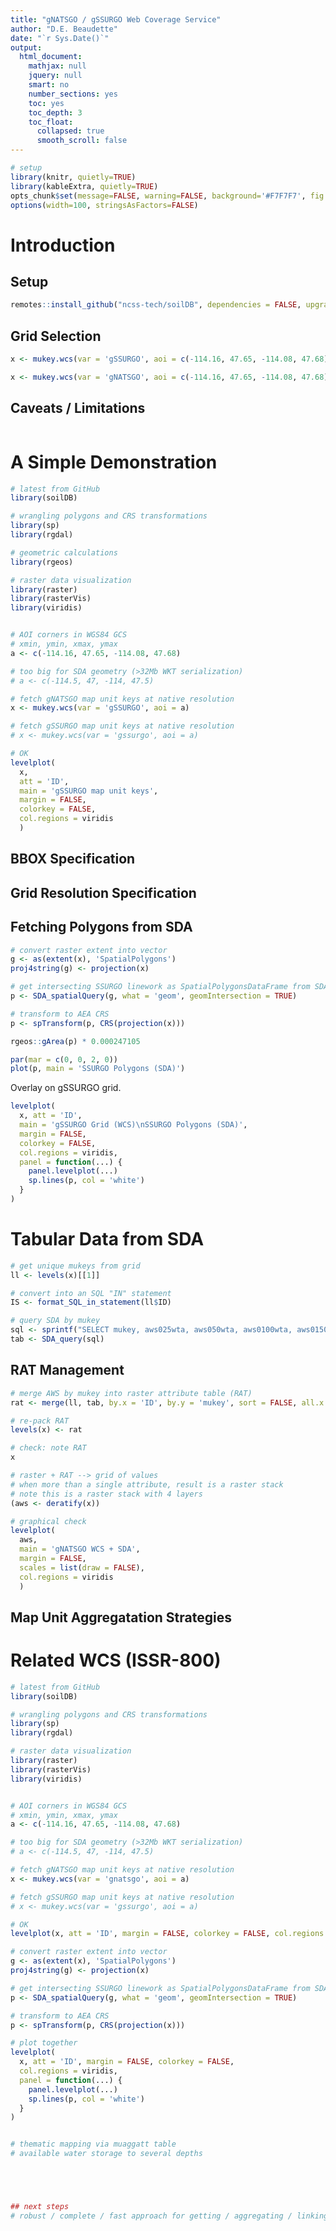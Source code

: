 ```yaml
---
title: "gNATSGO / gSSURGO Web Coverage Service"
author: "D.E. Beaudette"
date: "`r Sys.Date()`"
output:
  html_document:
    mathjax: null
    jquery: null
    smart: no
    number_sections: yes
    toc: yes
    toc_depth: 3
    toc_float:
      collapsed: true
      smooth_scroll: false
---
```

  
  
```r
# setup
library(knitr, quietly=TRUE)
library(kableExtra, quietly=TRUE)
opts_chunk$set(message=FALSE, warning=FALSE, background='#F7F7F7', fig.align='center', fig.retina=2, dev='png', tidy=FALSE, verbose=FALSE)
options(width=100, stringsAsFactors=FALSE)
```

# Introduction


## Setup


```r
remotes::install_github("ncss-tech/soilDB", dependencies = FALSE, upgrade = FALSE, build = FALSE)
```


## Grid Selection
```r
x <- mukey.wcs(var = 'gSSURGO', aoi = c(-114.16, 47.65, -114.08, 47.68))

x <- mukey.wcs(var = 'gNATSGO', aoi = c(-114.16, 47.65, -114.08, 47.68))
```

## Caveats / Limitations

```r


```


# A Simple Demonstration

```r
# latest from GitHub
library(soilDB)

# wrangling polygons and CRS transformations
library(sp)
library(rgdal)

# geometric calculations
library(rgeos)

# raster data visualization
library(raster)
library(rasterVis)
library(viridis)


# AOI corners in WGS84 GCS
# xmin, ymin, xmax, ymax
a <- c(-114.16, 47.65, -114.08, 47.68)

# too big for SDA geometry (>32Mb WKT serialization)
# a <- c(-114.5, 47, -114, 47.5)

# fetch gNATSGO map unit keys at native resolution
x <- mukey.wcs(var = 'gSSURGO', aoi = a)

# fetch gSSURGO map unit keys at native resolution 
# x <- mukey.wcs(var = 'gssurgo', aoi = a)

# OK
levelplot(
  x, 
  att = 'ID',
  main = 'gSSURGO map unit keys',
  margin = FALSE, 
  colorkey = FALSE, 
  col.regions = viridis
  )
```

## BBOX Specification


## Grid Resolution Specification


## Fetching Polygons from SDA
```r
# convert raster extent into vector 
g <- as(extent(x), 'SpatialPolygons')
proj4string(g) <- projection(x)

# get intersecting SSURGO linework as SpatialPolygonsDataFrame from SDA
p <- SDA_spatialQuery(g, what = 'geom', geomIntersection = TRUE)

# transform to AEA CRS
p <- spTransform(p, CRS(projection(x)))

rgeos::gArea(p) * 0.000247105

par(mar = c(0, 0, 2, 0))
plot(p, main = 'SSURGO Polygons (SDA)')
```


Overlay on gSSURGO grid.
```r
levelplot(
  x, att = 'ID', 
  main = 'gSSURGO Grid (WCS)\nSSURGO Polygons (SDA)',
  margin = FALSE, 
  colorkey = FALSE,
  col.regions = viridis,
  panel = function(...) {
    panel.levelplot(...)
    sp.lines(p, col = 'white')
  }
)

```



# Tabular Data from SDA 

```r
# get unique mukeys from grid
ll <- levels(x)[[1]]

# convert into an SQL "IN" statement
IS <- format_SQL_in_statement(ll$ID)

# query SDA by mukey
sql <- sprintf("SELECT mukey, aws025wta, aws050wta, aws0100wta, aws0150wta FROM muaggatt WHERE mukey IN %s", IS)
tab <- SDA_query(sql)

```


## RAT Management
```r

# merge AWS by mukey into raster attribute table (RAT)
rat <- merge(ll, tab, by.x = 'ID', by.y = 'mukey', sort = FALSE, all.x = TRUE)

# re-pack RAT
levels(x) <- rat

# check: note RAT
x

# raster + RAT --> grid of values
# when more than a single attribute, result is a raster stack
# note this is a raster stack with 4 layers
(aws <- deratify(x))

# graphical check
levelplot(
  aws, 
  main = 'gNATSGO WCS + SDA',
  margin = FALSE, 
  scales = list(draw = FALSE), 
  col.regions = viridis
  )
```

## Map Unit Aggregatation Strategies


# Related WCS (ISSR-800)



```r
# latest from GitHub
library(soilDB)

# wrangling polygons and CRS transformations
library(sp)
library(rgdal)

# raster data visualization
library(raster)
library(rasterVis)
library(viridis)


# AOI corners in WGS84 GCS
# xmin, ymin, xmax, ymax
a <- c(-114.16, 47.65, -114.08, 47.68)

# too big for SDA geometry (>32Mb WKT serialization)
# a <- c(-114.5, 47, -114, 47.5)

# fetch gNATSGO map unit keys at native resolution
x <- mukey.wcs(var = 'gnatsgo', aoi = a)

# fetch gSSURGO map unit keys at native resolution 
# x <- mukey.wcs(var = 'gssurgo', aoi = a)

# OK
levelplot(x, att = 'ID', margin = FALSE, colorkey = FALSE, col.regions = viridis)

# convert raster extent into vector 
g <- as(extent(x), 'SpatialPolygons')
proj4string(g) <- projection(x)

# get intersecting SSURGO linework as SpatialPolygonsDataFrame from SDA
p <- SDA_spatialQuery(g, what = 'geom', geomIntersection = TRUE)

# transform to AEA CRS
p <- spTransform(p, CRS(projection(x)))

# plot together
levelplot(
  x, att = 'ID', margin = FALSE, colorkey = FALSE,
  col.regions = viridis,
  panel = function(...) {
    panel.levelplot(...)
    sp.lines(p, col = 'white')
  }
)


# thematic mapping via muaggatt table
# available water storage to several depths





## next steps
# robust / complete / fast approach for getting / aggregating / linking via SDA





```
